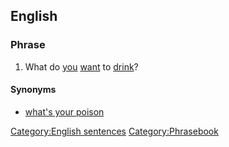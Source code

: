 ==English==

===Phrase===
{{infl|en|phrase|head=[[what|What]][[-'s|'s]] [[yours]]?}}

# {{informal}} What do [[you]] [[want]] to [[drink]]?

====Synonyms====
* [[what's your poison]]

[[Category:English sentences]]
[[Category:Phrasebook]]